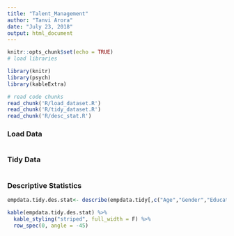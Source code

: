 ---
title: "Talent_Management"
author: "Tanvi Arora"
date: "July 23, 2018"
output: html_document
---

```{r setup, include=FALSE}
knitr::opts_chunk$set(echo = TRUE)
# load libraries

library(knitr)
library(psych) 
library(kableExtra)

# read code chunks
read_chunk('R/load_dataset.R')
read_chunk('R/tidy_dataset.R')
read_chunk('R/desc_stat.R')
```
### Load Data
```{r load_dataset}
```

### Tidy Data
```{r tidy_dataset}
```

### Descriptive Statistics
```{r desc_stat}
empdata.tidy.des.stat<- describe(empdata.tidy[,c("Age","Gender","Education","MaritalStat", "DailyRate", "HourlyRate", "MonthlyInc", "MonthlyRate", "JobRole")])

kable(empdata.tidy.des.stat) %>%
  kable_styling("striped", full_width = F) %>%
  row_spec(0, angle = -45)
```